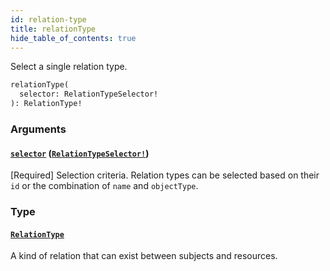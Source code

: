 ```yaml
---
id: relation-type
title: relationType
hide_table_of_contents: true
---
```



Select a single relation type.

```graphql
relationType(
  selector: RelationTypeSelector!
): RelationType!
```


### Arguments

#### [`selector`](#) ([`RelationTypeSelector!`](/docs/directory-api-reference/schema/inputs/relation-type-selector))

[Required] Selection criteria. Relation types can be selected based on their `id` or the combination of `name` and `objectType`.


### Type

#### [`RelationType`](/docs/directory-api-reference/schema/objects/relation-type)

A kind of relation that can exist between subjects and resources.




